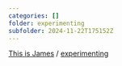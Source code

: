 ```yaml
---
categories: []
folder: experimenting
subfolder: 2024-11-22T175152Z
---
```

<div id="tij-breadcrumbs"><a href="https://thisisjam.es">This is James</a>  / <a href="/experimenting/">experimenting</a></div>
